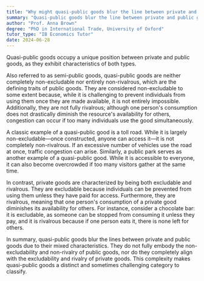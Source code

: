 ```yaml
---
title: "Why might quasi-public goods blur the line between private and public goods?"
summary: "Quasi-public goods blur the line between private and public goods because they possess characteristics of both types."
author: "Prof. Anna Brown"
degree: "PhD in International Trade, University of Oxford"
tutor_type: "IB Economics Tutor"
date: 2024-06-28
---
```


Quasi-public goods occupy a unique position between private and public goods, as they exhibit characteristics of both types.

Also referred to as semi-public goods, quasi-public goods are neither completely non-excludable nor entirely non-rivalrous, which are the defining traits of public goods. They are considered non-excludable to some extent because, while it is challenging to prevent individuals from using them once they are made available, it is not entirely impossible. Additionally, they are not fully rivalrous; although one person's consumption does not drastically diminish the resource's availability for others, congestion can occur if too many individuals use the good simultaneously.

A classic example of a quasi-public good is a toll road. While it is largely non-excludable—once constructed, anyone can access it—it is not completely non-rivalrous. If an excessive number of vehicles use the road at once, traffic congestion can arise. Similarly, a public park serves as another example of a quasi-public good. While it is accessible to everyone, it can also become overcrowded if too many visitors gather at the same time.

In contrast, private goods are characterized by being both excludable and rivalrous. They are excludable because individuals can be prevented from using them unless they have paid for access. Furthermore, they are rivalrous, meaning that one person's consumption of a private good diminishes its availability for others. For instance, consider a chocolate bar: it is excludable, as someone can be stopped from consuming it unless they pay, and it is rivalrous because if one person eats it, there is none left for others.

In summary, quasi-public goods blur the lines between private and public goods due to their mixed characteristics. They do not fully embody the non-excludability and non-rivalry of public goods, nor do they completely align with the excludability and rivalry of private goods. This complexity makes quasi-public goods a distinct and sometimes challenging category to classify.
    